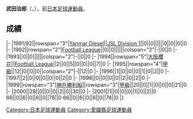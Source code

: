 {{unreferenced|time=2013-07-15T14:46:35+00:00}}
{{Infobox football biography
|name=武田治郎
|image=
|fullname=武田治郎
|birth_date={{Birth date and age|1972|9|18}}
|cityofbirth=[[愛媛縣|愛媛縣]]
|countryofbirth=[[日本|日本]]
|position=[[守門員_(足球)|守門員]]
|currentclub=
|years=1991-1998<br/>1999-2001
|clubs=[[大阪櫻花|Yanmar Diesel/大阪櫻花]]<br/>[[神戶勝利船|神戶勝利船]]
|caps(goals)=
|nationalyears=
|nationalteam=
|nationalcaps(goals)=
}}
'''武田治郎'''（{{jpn|j=武田 治郎|hg=タケダ ジロウ|rm=Takeda Jiro}}，{{bd|1972年|9月18日||}}），前[[日本|日本]][[足球|足球]][[運動員|運動員]]。

==成績==
{{Football player club statistics 1|YYN}}
{{Football player club statistics 2|JPN|YYN}}
|-
|1991/92||rowspan="3"|[[大阪櫻花|Yanmar Diesel]]||[[Japan_Soccer_League|JSL Division 1]]||0||0||||||0||0||0||0
|-
|1992||rowspan="2"|[[Japan_Football_League|Football League]]||0||0||||||colspan="2"|-||0||0
|-
|1993||0||0||||||colspan="2"|-||0||0
|-
|1994||rowspan="5"|[[大阪櫻花|大阪櫻花]]||[[Japan_Football_League|Football League]]||2||0||5||0||0||0||7||0
|-
|1995||rowspan="4"|[[日本職業足球甲級聯賽|甲級]]||12||0||0||0||colspan="2"|-||12||0
|-
|1996||1||0||0||0||1||0||2||0
|-
|1997||2||0||0||0||0||0||2||0
|-
|1998||0||0||0||0||2||0||2||0
|-
|1999||rowspan="3"|[[神戶勝利船|神戶勝利船]]||rowspan="3"|[[日本職業足球甲級聯賽|甲級]]||20||0||1||0||0||0||21||0
|-
|2000||28||0||0||0||2||0||30||0
|-
|2001||1||0||0||0||1||0||2||0
{{Football player club statistics 3|1|JPN}}66||0||6||0||6||0||78||0
{{Football player club statistics 5}}66||0||6||0||6||0||78||0
|}

{{Japan-sport-bio-stub}}
{{Soccer-player-stub}}
[[Category:日本足球運動員|Category:日本足球運動員]]
[[Category:愛媛縣足球運動員|Category:愛媛縣足球運動員]]